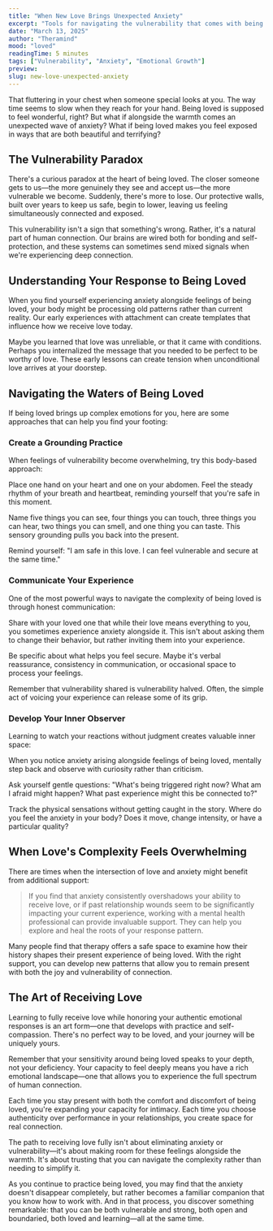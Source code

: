 ```yaml
---
title: "When New Love Brings Unexpected Anxiety"
excerpt: "Tools for navigating the vulnerability that comes with being loved"
date: "March 13, 2025"
author: "Theramind"
mood: "loved"
readingTime: 5 minutes
tags: ["Vulnerability", "Anxiety", "Emotional Growth"]
preview:
slug: new-love-unexpected-anxiety
---
```


That fluttering in your chest when someone special looks at you. The way time seems to slow when they reach for your hand. Being loved is supposed to feel wonderful, right? But what if alongside the warmth comes an unexpected wave of anxiety? What if being loved makes you feel exposed in ways that are both beautiful and terrifying?

## The Vulnerability Paradox

There's a curious paradox at the heart of being loved. The closer someone gets to us—the more genuinely they see and accept us—the more vulnerable we become. Suddenly, there's more to lose. Our protective walls, built over years to keep us safe, begin to lower, leaving us feeling simultaneously connected and exposed.

This vulnerability isn't a sign that something's wrong. Rather, it's a natural part of human connection. Our brains are wired both for bonding and self-protection, and these systems can sometimes send mixed signals when we're experiencing deep connection.

## Understanding Your Response to Being Loved

When you find yourself experiencing anxiety alongside feelings of being loved, your body might be processing old patterns rather than current reality. Our early experiences with attachment can create templates that influence how we receive love today.

Maybe you learned that love was unreliable, or that it came with conditions. Perhaps you internalized the message that you needed to be perfect to be worthy of love. These early lessons can create tension when unconditional love arrives at your doorstep.

## Navigating the Waters of Being Loved

If being loved brings up complex emotions for you, here are some approaches that can help you find your footing:

### Create a Grounding Practice

When feelings of vulnerability become overwhelming, try this body-based approach:

Place one hand on your heart and one on your abdomen. Feel the steady rhythm of your breath and heartbeat, reminding yourself that you're safe in this moment.

Name five things you can see, four things you can touch, three things you can hear, two things you can smell, and one thing you can taste. This sensory grounding pulls you back into the present.

Remind yourself: "I am safe in this love. I can feel vulnerable and secure at the same time."

### Communicate Your Experience

One of the most powerful ways to navigate the complexity of being loved is through honest communication:

Share with your loved one that while their love means everything to you, you sometimes experience anxiety alongside it. This isn't about asking them to change their behavior, but rather inviting them into your experience.

Be specific about what helps you feel secure. Maybe it's verbal reassurance, consistency in communication, or occasional space to process your feelings.

Remember that vulnerability shared is vulnerability halved. Often, the simple act of voicing your experience can release some of its grip.

### Develop Your Inner Observer

Learning to watch your reactions without judgment creates valuable inner space:

When you notice anxiety arising alongside feelings of being loved, mentally step back and observe with curiosity rather than criticism.

Ask yourself gentle questions: "What's being triggered right now? What am I afraid might happen? What past experience might this be connected to?"

Track the physical sensations without getting caught in the story. Where do you feel the anxiety in your body? Does it move, change intensity, or have a particular quality?

## When Love's Complexity Feels Overwhelming

There are times when the intersection of love and anxiety might benefit from additional support:

> If you find that anxiety consistently overshadows your ability to receive love, or if past relationship wounds seem to be significantly impacting your current experience, working with a mental health professional can provide invaluable support. They can help you explore and heal the roots of your response pattern.

Many people find that therapy offers a safe space to examine how their history shapes their present experience of being loved. With the right support, you can develop new patterns that allow you to remain present with both the joy and vulnerability of connection.

## The Art of Receiving Love

Learning to fully receive love while honoring your authentic emotional responses is an art form—one that develops with practice and self-compassion. There's no perfect way to be loved, and your journey will be uniquely yours.

Remember that your sensitivity around being loved speaks to your depth, not your deficiency. Your capacity to feel deeply means you have a rich emotional landscape—one that allows you to experience the full spectrum of human connection.

Each time you stay present with both the comfort and discomfort of being loved, you're expanding your capacity for intimacy. Each time you choose authenticity over performance in your relationships, you create space for real connection.

The path to receiving love fully isn't about eliminating anxiety or vulnerability—it's about making room for these feelings alongside the warmth. It's about trusting that you can navigate the complexity rather than needing to simplify it.

As you continue to practice being loved, you may find that the anxiety doesn't disappear completely, but rather becomes a familiar companion that you know how to work with. And in that process, you discover something remarkable: that you can be both vulnerable and strong, both open and boundaried, both loved and learning—all at the same time.
